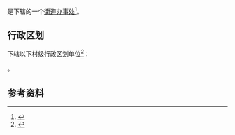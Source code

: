 {{中国乡级行政区|33/03/81/007/000}}

'''{{PAGENAMEBASE}}'''是{{PRC admin/fullname|33/03/81/007/000|3}}下辖的一个[[街道办事处|街道办事处]]<ref>{{PRC admin/ref sgc|{{PRC admin/parent|33/03/81/007/000}}}}</ref>。

== 行政区划 ==
{{PAGENAMEBASE}}下辖以下村级行政区划单位<ref>{{PRC admin/ref sgc|33/03/81/007/000}}</ref>：

{{PRC admin/children|33/03/81/007/000}}。

== 参考资料 ==
{{reflist}}

{{浙江行政区划小作品}}
{{PRC admin/navcat|33/03/81/007/000}}